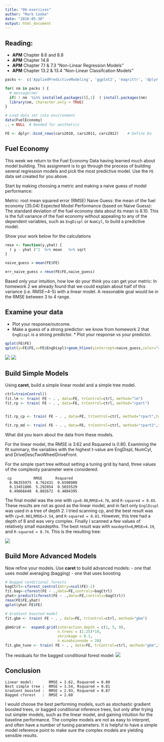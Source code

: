 ```yaml
---
title: "06-exercises"
author: "Mark Cooke"
date: "2016-05-30"
output: html_document
---
```


## Reading:
- **APM** Chapter 8.6 and 8.8 
- **APM** Chapter 14.8 
- **APM** Chapter 7.1 & 7.3 "Non-Linear Regression Models"
- **APM** Chapter 13.2 & 13.4 "Non-Linear Classifcation Models"


```r

packs <-  c('AppliedPredictiveModeling', 'ggplot2', 'magrittr', 'dplyr')

for( nm in packs ) { 
  # message(nm)
  if( ! nm  %in% installed.packages()[,1]  ) install.packages(nm)
  library(nm, character.only = TRUE)
}

# Load data set into environment
data(FuelEconomy)
.. = NULL  # Needed for aesthetics 

FE <- dplyr::bind_rows(cars2010, cars2011, cars2012)    # Define Da

```

## Fuel Economy 


This week we return to the Fuel Economy Data having learned much about model building. This assignment is to go through the process of building several regression models and pick the most predictive model. Use the `FE` data set created for you above.


Start by making choosing a metric and making a naive guess of model performance: 

Metric: root mean squared error (RMSE)
Naive Guess: the mean of the fuel economy (35.04)
Expected Model Performance (based on Naive Guess): The standard deviation of the fuel economy data about its mean is 8.10.  This is the full variance of the fuel economy without appealing to any of the dependent variables, such as `EngDispl` or `NumCyl`, to build a predictive model.

Show your work below for the calculations

```r
rmse <- function(y,yhat) {
  ( y - yhat )^2  %>% mean   %>% sqrt 
}

naive_guess = mean(FE$FE)

err_naive_guess = rmse(FE$FE,naive_guess)

```


Based only your intuition, how low do your think you can get your metric: In homework 2 we already found that we could explain about half of this variance (i.e. RMSE~4-5) with a linear model.  A reasonable goal would be in the RMSE between 3 to 4 range.

## Examine your data

 * Plot your response/outcome.
 * Make a guess of a strong predictor: we know from homework 2 that `EngDispl` is a strong predictor. * Plot your response vs your predictor. 

```r
qplot(FE$FE)
qplot(y=FE$FE,x=FE$EngDispl)+geom_hline(yintercept=naive_guess,color="red")
```

![](FEdist.png)
![](FEvEngDispl.png)

## Build Simple Models

Using **caret**, build a simple linear model and a simple tree model. 

```r
ctrl=trainControl()
fit.lm <- train( FE ~ . , data=FE, trControl=ctrl, method="lm")
fit.rp <- train( FE ~ . , data=FE, trControl=ctrl, method="rpart")


fit.rp_cp <- train( FE ~ . , data=FE, trControl=ctrl, method="rpart",tuneGrid=expand.grid(cp=c(1e-3,1e-2,1e-1)))

fit.rp_md <- train( FE ~ . , data=FE, trControl=ctrl, method="rpart2",tuneGrid=expand.grid(maxdepth=c(2,4,6)))

```


What did you learn about the data from these models.

For the linear model, the RMSE is 3.62 and Rsquared is 0.80.  Examining the fit summary, the variables with the highest t-value are EngDispl, NumCyl, and DriveDescTwoWheelDriveFront.

For the simple rpart tree without setting a tuning grid by hand, three values of the complexity parameter were considered: 
```
 cp          RMSE      Rsquared 
  0.06355975  4.762431  0.6500988
  0.13451886  5.292054  0.5655529
  0.49666640  6.802672  0.4804395
```
The final model was the one with `cp=0.06`,`RMSE=4.76`, and `R-squared = 0.65`.  These results are not as good as the linear model, and in fact only `EnglDispl` was used in a tree of depth 2.  I tried scanning cp, and the best result was with `cp=0.001`,`RMSE=3.54`, and `R-squared = 0.81`.  However, this tree had a depth of 8 and was very complex.  Finally I scanned a few values of relatively small maxdepths.  The best result was with `maxdepth=6`,`RMSE=4.19`, and `R-squared = 0.74`.  This is the resulting tree:

![](simpletree.png)

## Build More Advanced Models

Now refine your models. Use **caret** to build advanced models:
- one that uses model averaging (bagging) 
- one that uses boosting 

```r

# Bagged conditional forests
bagCtrl<-cforest_control(mtry=ncol(FE)-1)
fit.bag<-cforest(FE ~ .,data=FE,controls=bagCtrl)
yhat<-predict(cforest(FE ~ .,data=FE,controls=bagCtrl))
rmse(FE$FE,yhat)
qplot(yhat-FE$FE)

# Gradient boosted model
fit.gbm <- train( FE ~ . , data=FE, trControl=ctrl, method="gbm")

gbmGrid <-  expand.grid(interaction.depth = c(1, 5, 9),
                        n.trees = (1:25)*10,
                        shrinkage = 0.1,
                        n.minobsinnode = 20)
fit.gbm_tune <- train( FE ~ . , data=FE, trControl=ctrl, method="gbm",tuneGrid=gbmGrid)

```

The residuals for the bagged conditional forest model:
![](bagres.png)

## Conclusion 
```
Linear model:       RMSE = 3.62, Rsquared = 0.80
Best simple tree :  RMSE = 3.54, Rsquared = 0.81
Gradient boosted :  RMSE = 2.93, Rsquared = 0.87
Bagged cforest   :  RMSE = 2.60
```

I would choose the best performing models, such as stochastic gradient boosted trees, or bagged conditional inference trees, but only after trying out simpler models, such as the linear model, and gaining intuition for the baseline performance.  The complex models are not as easy to interpret, and often have a number of tuning parameters.  It is helpful to have a simple model reference point to make sure the complex models are yielding sensible results.


